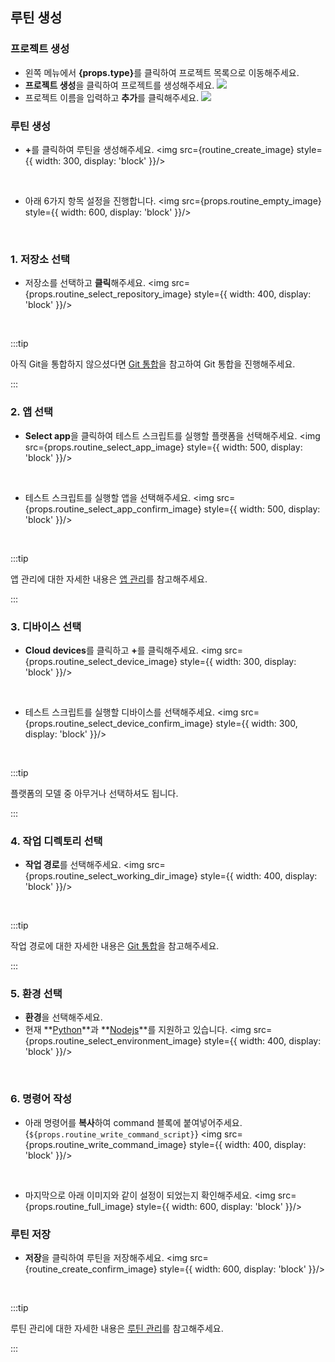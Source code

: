 
## 루틴 생성

### 프로젝트 생성

<ul>
    <li>왼쪽 메뉴에서 <b>{props.type}</b>를 클릭하여 프로젝트 목록으로 이동해주세요.</li>
    <li>
        <b>프로젝트 생성</b>을 클릭하여 프로젝트를 생성해주세요.
        <img src={props.project_create_image} style={{ width: 400, display: 'block' }}/>
        <br/>
    </li>
    <li>
        프로젝트 이름을 입력하고 <b>추가</b>를 클릭해주세요.
        <img src={props.project_create_confirm_image} style={{ width: 400, display: 'block' }}/>
        <br/>
    </li>
</ul>

### 루틴 생성

- <b>+</b>를 클릭하여 루틴을 생성해주세요.
<img src={routine_create_image} style={{ width: 300, display: 'block' }}/>
<br/>

- 아래 6가지 항목 설정을 진행합니다.
<img src={props.routine_empty_image} style={{ width: 600, display: 'block' }}/>
<br/>

### 1. 저장소 선택

- 저장소를 선택하고 <b>클릭</b>해주세요.
<img src={props.routine_select_repository_image} style={{ width: 400, display: 'block' }}/>
<br/>

:::tip

아직 Git을 통합하지 않으셨다면 [Git 통합](/management/organization/git-integration/)을 참고하여 Git 통합을 진행해주세요.

:::

### 2. 앱 선택

- <b>Select app</b>을 클릭하여 테스트 스크립트를 실행할 플랫폼을 선택해주세요.
<img src={props.routine_select_app_image} style={{ width: 500, display: 'block' }}/>
<br/>

- 테스트 스크립트를 실행할 앱을 선택해주세요.
<img src={props.routine_select_app_confirm_image} style={{ width: 500, display: 'block' }}/>
<br/>

:::tip

앱 관리에 대한 자세한 내용은 [앱 관리](/management/organization/app)를 참고해주세요.

:::

### 3. 디바이스 선택

- <b>Cloud devices</b>를 클릭하고 <b>+</b>를 클릭해주세요.
<img src={props.routine_select_device_image} style={{ width: 300, display: 'block' }}/>
<br/>

- 테스트 스크립트를 실행할 디바이스를 선택해주세요.
<img src={props.routine_select_device_confirm_image} style={{ width: 300, display: 'block' }}/>
<br/>

:::tip

플랫폼의 모델 중 아무거나 선택하셔도 됩니다.

:::

### 4. 작업 디렉토리 선택

- <b>작업 경로</b>를 선택해주세요.
<img src={props.routine_select_working_dir_image} style={{ width: 400, display: 'block' }}/>
<br/>

:::tip

작업 경로에 대한 자세한 내용은 [Git 통합](/management/organization/git-integration)을 참고해주세요.

:::

### 5. 환경 선택

- <b>환경</b>을 선택해주세요.
- 현재 **[Python](https://www.python.org/)**과 **[Nodejs](https://nodejs.org/en)**를 지원하고 있습니다.
<img src={props.routine_select_environment_image} style={{ width: 400, display: 'block' }}/>
<br/>

### 6. 명령어 작성

- 아래 명령어를 <b>복사</b>하여 command 블록에 붙여넣어주세요.
<CodeBlock language="shell">{`${props.routine_write_command_script}`}</CodeBlock>
<img src={props.routine_write_command_image} style={{ width: 400, display: 'block' }}/>
<br/>

- 마지막으로 아래 이미지와 같이 설정이 되었는지 확인해주세요.
<img src={props.routine_full_image} style={{ width: 600, display: 'block' }}/>

### 루틴 저장
- <b>저장</b>을 클릭하여 루틴을 저장해주세요.
<img src={routine_create_confirm_image} style={{ width: 600, display: 'block' }}/>
<br/>

:::tip

루틴 관리에 대한 자세한 내용은 [루틴 관리](/management/project/routine)를 참고해주세요.

:::
